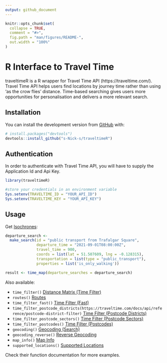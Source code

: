 ```yaml
---
output: github_document
---
```


<!-- README.md is generated from README.Rmd. Please edit that file -->

```r
knitr::opts_chunk$set(
  collapse = TRUE,
  comment = "#>",
  fig.path = "man/figures/README-",
  out.width = "100%"
)
```

# R Interface to Travel Time

<!-- badges: start -->
<!-- badges: end -->

traveltimeR is a R wrapper for Travel Time API (https://traveltime.com/). Travel Time API helps users find locations by journey time rather than using ‘as the crow flies’ distance. Time-based searching gives users more opportunities for personalisation and delivers a more relevant search.

## Installation

You can install the development version from [GitHub](https://github.com/) with:

``` r
# install.packages("devtools")
devtools::install_github("s-Nick-s/traveltimeR")
```

## Authentication

In order to authenticate with Travel Time API, you will have to supply the Application Id and Api Key. 

```r
library(traveltimeR)

#store your credentials in an environment variable
Sys.setenv(TRAVELTIME_ID = "YOUR_API_ID")
Sys.setenv(TRAVELTIME_KEY = "YOUR_API_KEY")
```

## Usage

Get [Isochrones](https://traveltime.com/docs/api/reference/isochrones):

```r

departure_search <-
  make_search(id = "public transport from Trafalgar Square",
              departure_time = "2021-09-01T08:00:00Z",
              travel_time = 900,
              coords = list(lat = 51.507609, lng = -0.128315),
              transportation = list(type = "public_transport"),
              properties = list('is_only_walking'))

result <- time_map(departure_searches = departure_search)

```

Also available:

* `time_filter()` [Distance Matrix (Time Filter)](https://traveltime.com/docs/api/reference/distance-matrix)
* `routes()` [Routes](https://traveltime.com/docs/api/reference/routes)
* `time_filter_fast()` [Time Filter (Fast)](https://traveltime.com/docs/api/reference/time-filter-fast)
* `time_filter_postcode_districts(https://traveltime.com/docs/api/reference/postcode-district-filter)` [Time Filter (Postcode Districts)]()
* `time_filter_postcode_sectors()` [Time Filter (Postcode Sectors)](https://traveltime.com/docs/api/reference/postcode-sector-filter)
* `time_filter_postcodes()` [Time Filter (Postcodes)](https://traveltime.com/docs/api/reference/postcode-search)
* `geocoding()` [Geocoding (Search)](https://traveltime.com/docs/api/reference/geocoding-search)
* `geocoding_reverse()` [Reverse Geocoding](https://traveltime.com/docs/api/reference/geocoding-reverse)
* `map_info()` [Map Info](https://traveltime.com/docs/api/reference/map-info)
* `supported_locations()` [Supported Locations](https://traveltime.com/docs/api/reference/supported-locations)

Check their function documentation for more examples.


